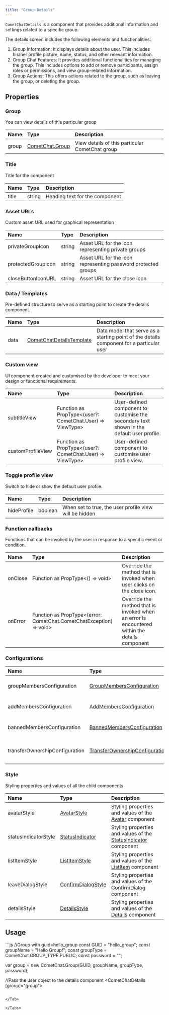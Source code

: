 ```yaml
---
title: "Group Details"
---
```


`CometChatDetails` is a component that provides additional information and settings related to a specific group.

The details screen includes the following elements and functionalities:

1. Group Information: It displays details about the user. This includes his/her profile picture, name, status, and other relevant information.
2. Group Chat Features: It provides additional functionalities for managing the group. This includes options to add or remove participants, assign roles or permissions, and view group-related information.
3. Group Actions: This offers actions related to the group, such as leaving the group, or deleting the group.

## Properties

### Group

You can view details of this particular group

| Name  | Type                                                             | Description                                     |
| :----- | :---------------------------------------------------------------- | :----------------------------------------------- |
| group | [CometChat.Group](/sdk/javascript/create-group#group-class) | View details of this particular CometChat group |

### Title

Title for the component

| Name  | Type   | Description                    |
| :----- | :------ | :------------------------------ |
| title | string | Heading text for the component |

### Asset URLs

Custom asset URL used for graphical representation

| Name               | Type   | Description                                                   |
| :------------------ | :------ | :------------------------------------------------------------- |
| privateGroupIcon   | string | Asset URL for the icon representing private groups            |
| protectedGroupIcon | string | Asset URL for the icon representing password protected groups |
| closeButtonIconURL | string | Asset URL for the close icon                                  |

### Data / Templates

Pre-defined structure to serve as a starting point to create the details component.

| Name | Type                                                         | Description                                                                              |
| :---- | :------------------------------------------------------------ | :---------------------------------------------------------------------------------------- |
| data | [CometChatDetailsTemplate](/web-shared/detailstemplate) | Data model that serve as a starting point of the details component for a particular user |

### Custom view

UI component created and customised by the developer to meet your design or functional requirements.

| Name              | Type                                                       | Description                                                                               |
| :----------------- | :---------------------------------------------------------- | :----------------------------------------------------------------------------------------- |
| subtitleView      | Function as PropType\<(user?: CometChat.User) => ViewType> | User-defined component to customise the secondary text shown in the default user profile. |
| customProfileView | Function as PropType\<(user?: CometChat.User) => ViewType> | User-defined component to customise user profile view.                                    |

### Toggle profile view

Switch to hide or show the default user profile.

| Name        | Type    | Description                                            |
| :----------- | :------- | :------------------------------------------------------ |
| hideProfile | boolean | When set to true, the user profile view will be hidden |

### Function callbacks

Functions that can be invoked by the user in response to a specific event or condition.

| Name    | Type                                                                 | Description                                                                                   |
| :------- | :-------------------------------------------------------------------- | :--------------------------------------------------------------------------------------------- |
| onClose | Function as PropType\<() => void>                                    | Override the method that is invoked when user clicks on the close icon.                       |
| onError | Function as PropType\<(error: CometChat.CometChatException) => void> | Override the method that is invoked when an error is encountered within the details component |

### Configurations

| Name                           | Type                                                                                | Description                                                           |
| :------------------------------ | :----------------------------------------------------------------------------------- | :--------------------------------------------------------------------- |
| groupMembersConfiguration      | [GroupMembersConfiguration](/web-shared/group-members-configuration)           | Configurable properties of the `CometChatGroupMembers` component      |
| addMembersConfiguration        | [AddMembersConfiguration](/web-shared/add-members-configuration)               | Configurable properties of the `CometChatAddMembers` component        |
| bannedMembersConfiguration     | [BannedMembersConfiguration](/web-shared/banned-members-configuration)         | Configurable properties of the `CometChatBannedMembers` component     |
| transferOwnershipConfiguration | [TransferOwnershipConfiguration](/web-shared/transfer-ownership-configuration) | Configurable properties of the `CometChatTransferOwnership` component |

### Style

Styling properties and values of all the child components

| Name                 | Type                                                                       | Description                                                                                           |
| :-------------------- | :-------------------------------------------------------------------------- | :----------------------------------------------------------------------------------------------------- |
| avatarStyle          | [AvatarStyle](/web-elements/avatar#avatar-style)                      | Styling properties and values of the [Avatar](/web-elements/avatar) component                    |
| statusIndicatorStyle | [StatusIndicator](/web-elements/status-indicator)                     | Styling properties and values of the [StatusIndicator](/web-elements/status-indicator) component |
| listItemStyle        | [ListItemStyle](/web-elements/list-item#listitemstyle)                | Styling properties and values of the [ListItem](/web-elements/list-item) component               |
| leaveDialogStyle     | [ConfirmDialogStyle](/web-elements/confirm-dialog#confirmdialogstyle) | Styling properties and values of the [ConfirmDialog](/web-elements/confirm-dialog) component     |
| detailsStyle         | [DetailsStyle](/web-shared/detailsstyle)                              | Styling properties and values of the [Details](/ui-kit/vue/group-details) component              |

## Usage

<Tabs>
<Tab title="Vue">
```js
//Group with guid=hello_group
const GUID = "hello_group";
const groupName = "Hello Group!";
const groupType = CometChat.GROUP_TYPE.PUBLIC;
const password = "";

var group = new CometChat.Group(GUID, groupName, groupType, password);

//Pass the user object to the details component
<CometChatDetails [group]="group"></CometChatDetails>
```

</Tab>

</Tabs>
